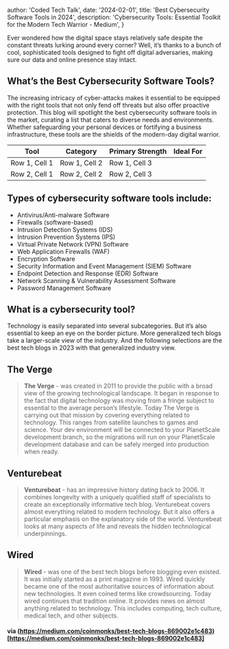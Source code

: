 
  author: 'Coded Tech Talk',
  date: '2024-02-01',
  title: 'Best Cybersecurity Software Tools in 2024',
  description:
    'Cybersecurity Tools: Essential Toolkit for the Modern Tech Warrior - Medium',
}


Ever wondered how the digital space stays relatively safe despite the constant threats lurking around every corner? Well, it’s thanks to a bunch of cool, sophisticated tools designed to fight off digital adversaries, making sure our data and online presence stay intact.

## What’s the Best Cybersecurity Software Tools?

The increasing intricacy of cyber-attacks makes it essential to be equipped with the right tools that not only fend off threats but also offer proactive protection. This blog will spotlight the best cybersecurity software tools in the market, curating a list that caters to diverse needs and environments. Whether safeguarding your personal devices or fortifying a business infrastructure, these tools are the shields of the modern-day digital warrior.

| Tool | Category | Primary Strength | Ideal For |
|----------|----------|----------|----------|
| Row 1, Cell 1 | Row 1, Cell 2 | Row 1, Cell 3 |
| Row 2, Cell 1 | Row 2, Cell 2 | Row 2, Cell 3 |



## Types of cybersecurity software tools include:

- Antivirus/Anti-malware Software
- Firewalls (software-based)
- Intrusion Detection Systems (IDS)
- Intrusion Prevention Systems (IPS)
- Virtual Private Network (VPN) Software
- Web Application Firewalls (WAF)
- Encryption Software
- Security Information and Event Management (SIEM) Software
- Endpoint Detection and Response (EDR) Software
- Network Scanning & Vulnerability Assessment Software
- Password Management Software


## What is a cybersecurity tool?

Technology is easily separated into several subcategories. But it’s also essential to keep an eye on the border picture. More generalized tech blogs take a larger-scale view of the industry. And the following selections are the best tech blogs in 2023 with that generalized industry view.

## The Verge

> **The Verge** - was created in 2011 to provide the public with a broad view of the growing technological landscape. It began in response to the fact that digital technology was moving from a fringe subject to essential to the average person’s lifestyle. Today The Verge is carrying out that mission by covering everything related to technology. This ranges from satellite launches to games and science. Your dev environment will be connected to your PlanetScale development branch, so the migrations will run on your PlanetScale development database and can be safely merged into production when ready.

## Venturebeat

> **Venturebeat** - has an impressive history dating back to 2006. It combines longevity with a uniquely qualified staff of specialists to create an exceptionally informative tech blog. Venturebeat covers almost everything related to modern technology. But it also offers a particular emphasis on the explanatory side of the world. Venturebeat looks at many aspects of life and reveals the hidden technological underpinnings.

## Wired

> **Wired** - was one of the best tech blogs before blogging even existed. It was initially started as a print magazine in 1993. Wired quickly became one of the most authoritative sources of information about new technologies. It even coined terms like crowdsourcing. Today wired continues that tradition online. It provides news on almost anything related to technology. This includes computing, tech culture, medical tech, and other subjects.



#### via (https://medium.com/coinmonks/best-tech-blogs-869002e1c483)[https://medium.com/coinmonks/best-tech-blogs-869002e1c483]
